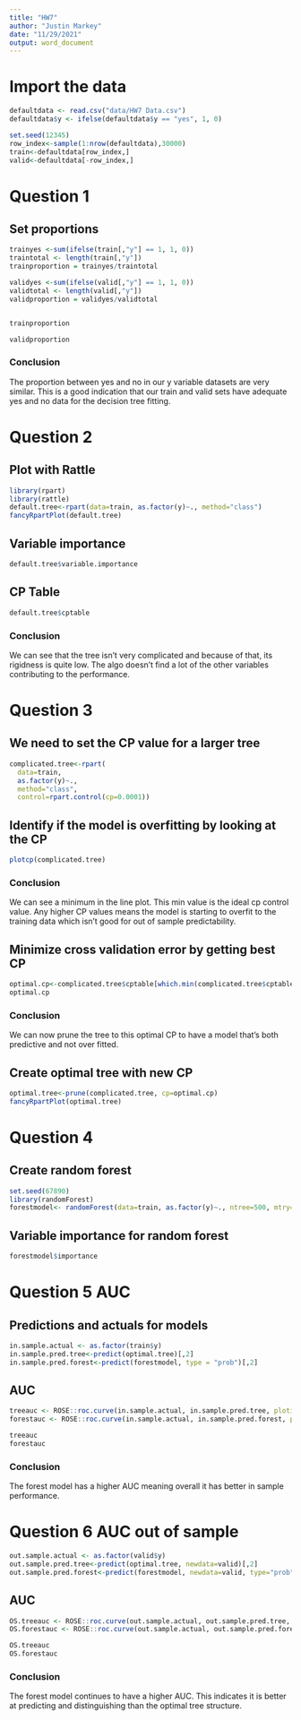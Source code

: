 ```yaml
---
title: "HW7"
author: "Justin Markey"
date: "11/29/2021"
output: word_document
---
```

# Import the data
```r
defaultdata <- read.csv("data/HW7 Data.csv")
defaultdata$y <- ifelse(defaultdata$y == "yes", 1, 0) 

set.seed(12345)
row_index<-sample(1:nrow(defaultdata),30000)
train<-defaultdata[row_index,]
valid<-defaultdata[-row_index,]

```
# Question 1

## Set proportions
```r
trainyes <-sum(ifelse(train[,"y"] == 1, 1, 0))
traintotal <- length(train[,"y"])
trainproportion = trainyes/traintotal

validyes <-sum(ifelse(valid[,"y"] == 1, 1, 0))
validtotal <- length(valid[,"y"])
validproportion = validyes/validtotal


trainproportion

validproportion
```
### Conclusion
The proportion between yes and no in our y variable datasets are very similar. This is a good indication that our train and valid sets have adequate yes and no data for the decision tree fitting.

# Question 2

## Plot with Rattle
```r
library(rpart)
library(rattle)
default.tree<-rpart(data=train, as.factor(y)~., method="class")
fancyRpartPlot(default.tree)
```

## Variable importance
```r
default.tree$variable.importance
```

## CP Table
```r
default.tree$cptable
```

### Conclusion

We can see that the tree isn't very complicated and because of that, its rigidness is quite low. The algo doesn't find a lot of the other variables contributing to the performance. 

# Question 3

## We need to set the CP value for a larger tree
```r
complicated.tree<-rpart(
  data=train,
  as.factor(y)~.,
  method="class",
  control=rpart.control(cp=0.0001))
```

## Identify if the model is overfitting by looking at the CP
```r
plotcp(complicated.tree)
```

### Conclusion
We can see a minimum in the line plot. This min value is the ideal cp control value. Any higher CP values means the model is starting to overfit to the training data which isn't good for out of sample predictability.

## Minimize cross validation error by getting best CP
```r
optimal.cp<-complicated.tree$cptable[which.min(complicated.tree$cptable[,"xerror"]),"CP"]
optimal.cp
```

### Conclusion
We can now prune the tree to this optimal CP to have a model that's both predictive and not over fitted.

## Create optimal tree with new CP

```r
optimal.tree<-prune(complicated.tree, cp=optimal.cp)
fancyRpartPlot(optimal.tree)
```

# Question 4

## Create random forest
```r
set.seed(67890)
library(randomForest)
forestmodel<- randomForest(data=train, as.factor(y)~., ntree=500, mtry=5)
```

## Variable importance for random forest
```r
forestmodel$importance
```

# Question 5 AUC

## Predictions and actuals for models
```r
in.sample.actual <- as.factor(train$y)
in.sample.pred.tree<-predict(optimal.tree)[,2]
in.sample.pred.forest<-predict(forestmodel, type = "prob")[,2]

```

## AUC

```r
treeauc <- ROSE::roc.curve(in.sample.actual, in.sample.pred.tree, plotit = FALSE)
forestauc <- ROSE::roc.curve(in.sample.actual, in.sample.pred.forest, plotit = FALSE)

treeauc
forestauc
```

### Conclusion
The forest model has a higher AUC meaning overall it has better in sample performance.

# Question 6 AUC out of sample
```r
out.sample.actual <- as.factor(valid$y)
out.sample.pred.tree<-predict(optimal.tree, newdata=valid)[,2]
out.sample.pred.forest<-predict(forestmodel, newdata=valid, type="prob")[,2]
```

## AUC
```r
OS.treeauc <- ROSE::roc.curve(out.sample.actual, out.sample.pred.tree, plotit = FALSE)
OS.forestauc <- ROSE::roc.curve(out.sample.actual, out.sample.pred.forest, plotit = FALSE)

OS.treeauc
OS.forestauc
```

### Conclusion

The forest model continues to have a higher AUC. This indicates it is better at predicting and distinguishing than the optimal tree structure.
